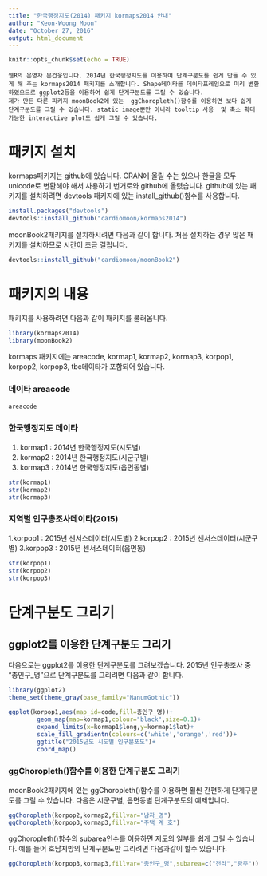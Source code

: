 ```yaml
---
title: "한국행정지도(2014) 패키지 kormaps2014 안내"
author: "Keon-Woong Moon"
date: "October 27, 2016"
output: html_document
---
```


```r
knitr::opts_chunk$set(echo = TRUE)
```


```
웹R의 운영자 문건웅입니다. 2014년 한국행정지도를 이용하여 단계구분도를 쉽게 만들 수 있게 해 주는 kormaps2014 패키지를 소개합니다. Shape데이타를 데이타프레임으로 미리 변환하였으므로 ggplot2등을 이용하여 쉽게 단계구분도를 그릴 수 있습니다.
제가 만든 다른 피키지 moonBook2에 있는  ggChoropleth()함수를 이용하면 보다 쉽게 단계구분도를 그릴 수 있습니다. static image뿐만 아니라 tooltip 사용  및 축소 확대 가능한 interactive plot도 쉽게 그릴 수 있습니다.
```

# 패키지 설치

kormaps패키지는 github에 있습니다. CRAN에 올릴 수는 있으나 한글을 모두 unicode로 변환해야 해서 사용하기 번거로와 github에 올렸습니다. github에 있는 패키지를 설치하려면 devtools 패키지에 있는 install_github()함수를 사용합니다. 

```r
install.packages("devtools")
devtools::install_github("cardiomoon/kormaps2014")
```

moonBook2패키지를 설치하시려면 다음과 같이 합니다. 처음 설치하는 경우 많은 패키지를 설치하므로 시간이 조금 걸립니다.

```r
devtools::install_github("cardiomoon/moonBook2")
```


# 패키지의 내용


패키지를 사용하려면 다음과 같이 패키지를 불러옵니다.

```r
library(kormaps2014)
library(moonBook2)
```

kormaps 패키지에는 areacode, kormap1, kormap2, kormap3, korpop1, korpop2, korpop3, tbc데이타가 포함되어 있습니다.

### 데이타 areacode

```r
areacode
```

###  한국행정지도 데이타

1. kormap1 : 2014년 한국행정지도(시도별)
2. kormap2 : 2014년 한국행정지도(시군구별)
3. kormap3 : 2014년 한국행정지도(읍면동별)

```r
str(kormap1)
str(kormap2)
str(kormap3)
```


### 지역별 인구총조사데이타(2015)

1.korpop1 : 2015년 센서스데이터(시도별)
2.korpop2 : 2015년 센서스데이터(시군구별)
3.korpop3 : 2015년 센서스데이터(읍면동)

```r
str(korpop1)
str(korpop2)
str(korpop3)
```


# 단계구분도 그리기

## ggplot2를 이용한 단계구분도 그리기

다음으로는 ggplot2를 이용한 단계구분도를 그려보겠습니다. 2015년 인구총조사 중 "총인구_명"으로 단계구분도를 그리려면 다음과 같이 합니다.

```r
library(ggplot2)
theme_set(theme_gray(base_family="NanumGothic"))

ggplot(korpop1,aes(map_id=code,fill=총인구_명))+
        geom_map(map=kormap1,colour="black",size=0.1)+
        expand_limits(x=kormap1$long,y=kormap1$lat)+
        scale_fill_gradientn(colours=c('white','orange','red'))+
        ggtitle("2015년도 시도별 인구분포도")+
        coord_map()
```


### ggChoropleth()함수를 이용한 단계구분도 그리기 

moonBook2패키지에 있는 ggChoropleth()함수를 이용하면 훨씬 간편하게 단계구분도를 그릴 수 있습니다. 다음은 시군구별, 읍면동별 단계구분도의 예제입니다. 
```r
ggChoropleth(korpop2,kormap2,fillvar="남자_명")
ggChoropleth(korpop3,kormap3,fillvar="주택_계_호")
```

ggChoropleth()함수의 subarea인수를 이용하면 지도의 일부를 쉽게 그릴 수 있습니다. 예를 들어 호남지방의 단계구분도만 그리려면 다음과같이 할수 있습니다. 
```r
ggChoropleth(korpop3,kormap3,fillvar="총인구_명",subarea=c("전라","광주"))
```





